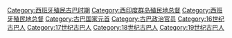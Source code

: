 [[Category:西班牙殖民古巴时期|Category:西班牙殖民古巴时期]]
[[Category:西印度群岛殖民地总督|Category:西印度群岛殖民地总督]]
[[Category:西班牙殖民地总督|Category:西班牙殖民地总督]]
[[Category:古巴国家元首|Category:古巴国家元首]]
[[Category:古巴政治官员|Category:古巴政治官员]]
[[Category:16世纪古巴人|Category:16世纪古巴人]]
[[Category:17世纪古巴人|Category:17世纪古巴人]]
[[Category:18世纪古巴人|Category:18世纪古巴人]]
[[Category:19世纪古巴人|Category:19世纪古巴人]]